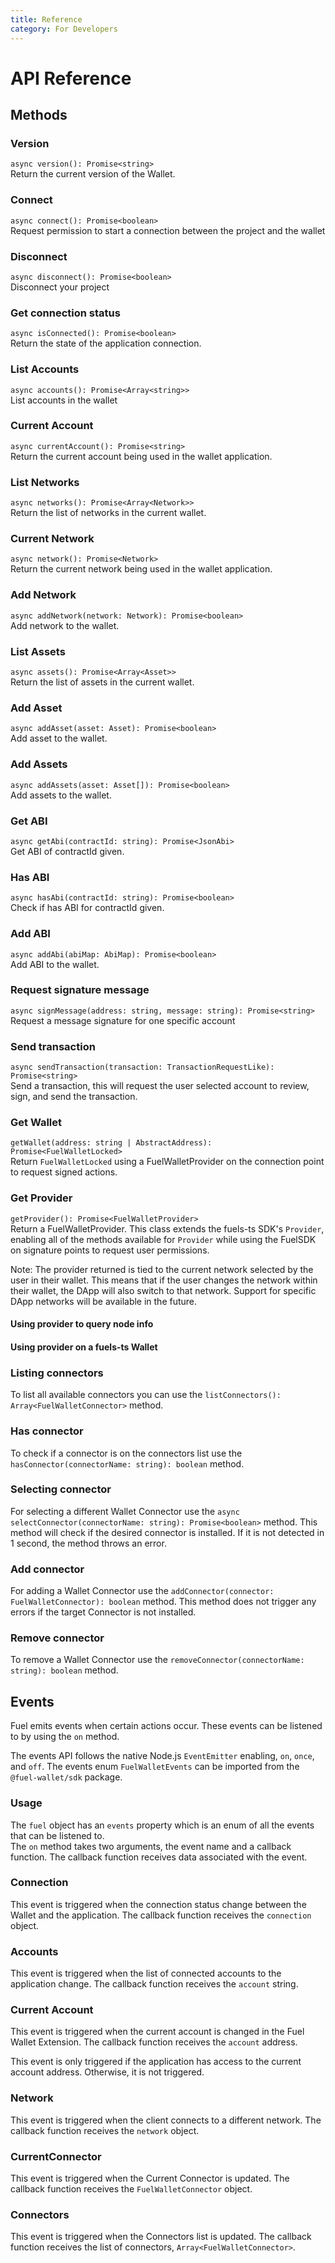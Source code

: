 ```yaml
---
title: Reference
category: For Developers
---
```


# API Reference

## Methods

### Version

`async version(): Promise<string>`<br />
Return the current version of the Wallet.

<CodeImport file="../../../sdk/tests/Fuel.test.ts" testCase="version" />

### Connect

`async connect(): Promise<boolean>`<br />
Request permission to start a connection between the project and the wallet

<CodeImport file="../../../sdk/tests/Fuel.test.ts" testCase="connect" />

### Disconnect

`async disconnect(): Promise<boolean>`<br />
Disconnect your project

<CodeImport file="../../../sdk/tests/Fuel.test.ts" testCase="disconnect" />

### Get connection status

`async isConnected(): Promise<boolean>`<br />
Return the state of the application connection.

<CodeImport file="../../../sdk/tests/Fuel.test.ts" testCase="isConnected" />

### List Accounts

`async accounts(): Promise<Array<string>>`<br />
List accounts in the wallet

<CodeImport file="../../../sdk/tests/Fuel.test.ts" testCase="accounts" />

### Current Account

`async currentAccount(): Promise<string>`<br />
Return the current account being used in the wallet application.

<CodeImport file="../../../sdk/tests/Fuel.test.ts" testCase="currentAccount" />

### List Networks

`async networks(): Promise<Array<Network>>`<br />
Return the list of networks in the current wallet.

<CodeImport file="../../../sdk/tests/Fuel.test.ts" testCase="networks" />

### Current Network

`async network(): Promise<Network>`<br />
Return the current network being used in the wallet application.

<CodeImport file="../../../sdk/tests/Fuel.test.ts" testCase="network" />

### Add Network

`async addNetwork(network: Network): Promise<boolean>`<br />
Add network to the wallet.

<CodeImport file="../../../sdk/tests/Fuel.test.ts" testCase="addNetwork" />

### List Assets

`async assets(): Promise<Array<Asset>>`<br />
Return the list of assets in the current wallet.

<CodeImport file="../../../sdk/tests/Fuel.test.ts" testCase="assets" />

### Add Asset

`async addAsset(asset: Asset): Promise<boolean>`<br />
Add asset to the wallet.

<CodeImport file="../../../sdk/tests/Fuel.test.ts" testCase="addAsset" />

### Add Assets

`async addAssets(asset: Asset[]): Promise<boolean>`<br />
Add assets to the wallet.

<CodeImport file="../../../sdk/tests/Fuel.test.ts" testCase="addAssets" />

### Get ABI

`async getAbi(contractId: string): Promise<JsonAbi>`<br />
Get ABI of contractId given.

<CodeImport file="../../../sdk/tests/Fuel.test.ts" testCase="getAbi" />

### Has ABI

`async hasAbi(contractId: string): Promise<boolean>`<br />
Check if has ABI for contractId given.

<CodeImport file="../../../sdk/tests/Fuel.test.ts" testCase="hasAbi" />

### Add ABI

`async addAbi(abiMap: AbiMap): Promise<boolean>`<br />
Add ABI to the wallet.

<CodeImport file="../../../sdk/tests/Fuel.test.ts" testCase="addAbi" />

### Request signature message

`async signMessage(address: string, message: string): Promise<string>`<br />
Request a message signature for one specific account

<CodeImport file="../../../sdk/tests/Fuel.test.ts" testCase="signMessage" />

### Send transaction

`async sendTransaction(transaction: TransactionRequestLike): Promise<string>`<br />
Send a transaction, this will request the user selected account to review,
sign, and send the transaction.

<CodeImport file="../../../sdk/tests/Fuel.test.ts" testCase="sendTransaction" />

### Get Wallet

`getWallet(address: string | AbstractAddress): Promise<FuelWalletLocked>`<br />
Return `FuelWalletLocked` using a FuelWalletProvider on the connection point to request signed actions.

<CodeImport file="../../../sdk/tests/Fuel.test.ts" testCase="getWallet" />

### Get Provider

`getProvider(): Promise<FuelWalletProvider>`<br />
Return a FuelWalletProvider. This class extends the fuels-ts SDK's `Provider`,
enabling all of the methods available for `Provider` while using the FuelSDK on signature points to request user permissions.

Note: The provider returned is tied to the current network selected by the user in their wallet. This means that if the user changes the network within their wallet,
the DApp will also switch to that network. Support for specific DApp networks will be available in the future.

#### Using provider to query node info

<CodeImport file="../../../sdk/tests/Fuel.test.ts" testCase="getProvider" />

#### Using provider on a fuels-ts Wallet

<CodeImport
  file="../../../sdk/tests/Fuel.test.ts"
  testCase="User getProvider on fuels-ts Wallet"
/>

### Listing connectors

To list all available connectors you can use the `listConnectors(): Array<FuelWalletConnector>` method.

<CodeImport
  file="../../../sdk/tests/FuelWalletConnectors.test.ts"
  testCase="listConnectors"
/>

### Has connector

To check if a connector is on the connectors list use the `hasConnector(connectorName: string): boolean` method.

<CodeImport
  file="../../../sdk/tests/FuelWalletConnectors.test.ts"
  testCase="hasConnector"
/>

### Selecting connector

For selecting a different Wallet Connector use the `async selectConnector(connectorName: string): Promise<boolean>` method.
This method will check if the desired connector is installed. If it is not detected in 1 second, the method throws an error.

<CodeImport
  file="../../../sdk/tests/FuelWalletConnectors.test.ts"
  testCase="selectConnector"
/>

### Add connector

For adding a Wallet Connector use the `addConnector(connector: FuelWalletConnector): boolean` method.
This method does not trigger any errors if the target Connector is not installed.

<CodeImport
  file="../../../sdk/tests/FuelWalletConnectors.test.ts"
  testCase="addConnector"
/>

### Remove connector

To remove a Wallet Connector use the `removeConnector(connectorName: string): boolean` method.

<CodeImport
  file="../../../sdk/tests/FuelWalletConnectors.test.ts"
  testCase="removeConnector"
/>

## Events

Fuel emits events when certain actions occur. These events can be listened to by using the `on` method.

The events API follows the native Node.js `EventEmitter` enabling, `on`, `once`, and `off`.
The events enum `FuelWalletEvents` can be imported from the `@fuel-wallet/sdk` package.

### Usage

The `fuel` object has an `events` property which is an enum of all the events that can be listened to. <br />
The `on` method takes two arguments, the event name and a callback function. The callback function receives data associated with the event.

### Connection

This event is triggered when the connection status change between the Wallet and the application. The callback function receives the `connection` object.

<CodeImport
  file="../../src/hooks/useIsConnected.tsx"
  commentBlock="eventAccountChanges"
/>

### Accounts

This event is triggered when the list of connected accounts to the application change. The callback function receives the `account` string.

<CodeImport
  file="../../examples/events/Accounts.tsx"
  commentBlock="eventAccountChanges"
/>

### Current Account

This event is triggered when the current account is changed in the Fuel Wallet Extension. The callback function receives the `account` address.

This event is only triggered if the application has access to the current account address. Otherwise, it is not triggered.

<CodeImport
  file="../../examples/events/CurrentAccount.tsx"
  commentBlock="eventCurrentAccount"
/>

### Network

This event is triggered when the client connects to a different network. The callback function receives the `network` object.

<CodeImport file="../../examples/events/Network.tsx" commentBlock="network" />

### CurrentConnector

This event is triggered when the Current Connector is updated. The callback function receives the `FuelWalletConnector` object.

<CodeImport
  file="../../examples/Connectors.tsx"
  commentBlock="eventCurrentConnector"
/>

### Connectors

This event is triggered when the Connectors list is updated. The callback function receives the list of connectors, `Array<FuelWalletConnector>`.

<CodeImport
  file="../../examples/Connectors.tsx"
  commentBlock="eventConnectors"
/>
